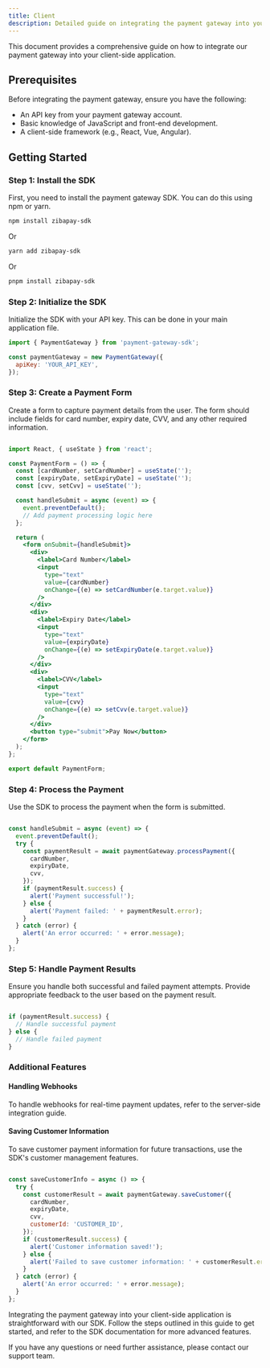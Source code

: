 ```yaml
---
title: Client
description: Detailed guide on integrating the payment gateway into your client-side application.
---
```

This document provides a comprehensive guide on how to integrate our payment gateway into your client-side application.

## Prerequisites

Before integrating the payment gateway, ensure you have the following:

- An API key from your payment gateway account.
- Basic knowledge of JavaScript and front-end development.
- A client-side framework (e.g., React, Vue, Angular).

## Getting Started

### Step 1: Install the SDK

First, you need to install the payment gateway SDK. You can do this using npm or yarn.

```bash
npm install zibapay-sdk
```

Or 

```bash
yarn add zibapay-sdk
```
Or 

```bash
pnpm install zibapay-sdk
```

### Step 2: Initialize the SDK

Initialize the SDK with your API key. This can be done in your main application file.

```js 
import { PaymentGateway } from 'payment-gateway-sdk';

const paymentGateway = new PaymentGateway({
  apiKey: 'YOUR_API_KEY',
});
```

### Step 3: Create a Payment Form

Create a form to capture payment details from the user. The form should include fields for card number, expiry date, CVV, and any other required information.

```jsx 

import React, { useState } from 'react';

const PaymentForm = () => {
  const [cardNumber, setCardNumber] = useState('');
  const [expiryDate, setExpiryDate] = useState('');
  const [cvv, setCvv] = useState('');

  const handleSubmit = async (event) => {
    event.preventDefault();
    // Add payment processing logic here
  };

  return (
    <form onSubmit={handleSubmit}>
      <div>
        <label>Card Number</label>
        <input
          type="text"
          value={cardNumber}
          onChange={(e) => setCardNumber(e.target.value)}
        />
      </div>
      <div>
        <label>Expiry Date</label>
        <input
          type="text"
          value={expiryDate}
          onChange={(e) => setExpiryDate(e.target.value)}
        />
      </div>
      <div>
        <label>CVV</label>
        <input
          type="text"
          value={cvv}
          onChange={(e) => setCvv(e.target.value)}
        />
      </div>
      <button type="submit">Pay Now</button>
    </form>
  );
};

export default PaymentForm;

```

### Step 4: Process the Payment

Use the SDK to process the payment when the form is submitted.

```js

const handleSubmit = async (event) => {
  event.preventDefault();
  try {
    const paymentResult = await paymentGateway.processPayment({
      cardNumber,
      expiryDate,
      cvv,
    });
    if (paymentResult.success) {
      alert('Payment successful!');
    } else {
      alert('Payment failed: ' + paymentResult.error);
    }
  } catch (error) {
    alert('An error occurred: ' + error.message);
  }
};

```

### Step 5: Handle Payment Results

Ensure you handle both successful and failed payment attempts. Provide appropriate feedback to the user based on the payment result.

```js

if (paymentResult.success) {
  // Handle successful payment
} else {
  // Handle failed payment
}

```

### Additional Features

#### Handling Webhooks

To handle webhooks for real-time payment updates, refer to the server-side integration guide.

#### Saving Customer Information

To save customer payment information for future transactions, use the SDK's customer management features.

```js

const saveCustomerInfo = async () => {
  try {
    const customerResult = await paymentGateway.saveCustomer({
      cardNumber,
      expiryDate,
      cvv,
      customerId: 'CUSTOMER_ID',
    });
    if (customerResult.success) {
      alert('Customer information saved!');
    } else {
      alert('Failed to save customer information: ' + customerResult.error);
    }
  } catch (error) {
    alert('An error occurred: ' + error.message);
  }
};

```

Integrating the payment gateway into your client-side application is straightforward with our SDK. Follow the steps outlined in this guide to get started, and refer to the SDK documentation for more advanced features.

If you have any questions or need further assistance, please contact our support team.

<DocsFooter/>